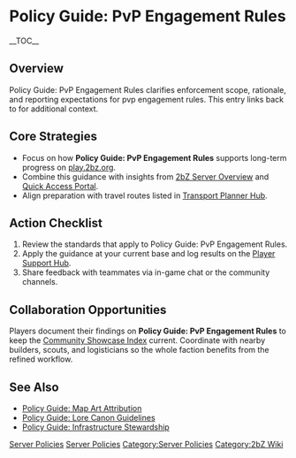 {{Short description|Policy Guide: PvP Engagement Rules clarifies enforcement scope, rationale, and reporting expectations for pvp engagement rules}}
= Policy Guide: PvP Engagement Rules =
{{2bZ Navbox}}
__TOC__

== Overview ==
Policy Guide: PvP Engagement Rules clarifies enforcement scope, rationale, and reporting
expectations for pvp engagement rules. This entry links back to [[Category:Server
Policies|Server Policies]] for additional context.

== Core Strategies ==
* Focus on how '''Policy Guide: PvP Engagement Rules''' supports long-term progress on [[play.2bz.org]].
* Combine this guidance with insights from [[2bZ Server Overview]] and [[Quick Access Portal]].
* Align preparation with travel routes listed in [[Transport Planner Hub]].

== Action Checklist ==
# Review the [[Category:Server Policies|Server Policies]] standards that apply to Policy Guide: PvP Engagement Rules.
# Apply the guidance at your current base and log results on the [[Player Support Hub]].
# Share feedback with teammates via in-game chat or the community channels.

== Collaboration Opportunities ==
Players document their findings on '''Policy Guide: PvP Engagement Rules''' to keep the
[[Community Showcase Index]] current. Coordinate with nearby builders, scouts, and
logisticians so the whole faction benefits from the refined workflow.

== See Also ==
* [[Policy Guide: Map Art Attribution]]
* [[Policy Guide: Lore Canon Guidelines]]
* [[Policy Guide: Infrastructure Stewardship]]

[[Category:Server Policies]]
[[Category:2bZ Wiki]]
